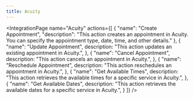 ```yaml
---
title: Acuity
---
```



<IntegrationPage
    name="Acuity"
    actions={[
        {
            "name": "Create Appointment",
			"description": "This action creates an appointment in Acuity. You can specify the appointment type, date, time, and other details."
		},
		{
			"name": "Update Appointment",
			description: "This action updates an existing appointment in Acuity.",
		},
		{
			"name": "Cancel Appointment",
			description: "This action cancels an appointment in Acuity.",
		},
		{
			"name": "Reschedule Appointment",
			description: "This action reschedules an appointment in Acuity.",
		},
		{
			"name": "Get Available Times",
			description: "This action retrieves the available times for a specific service in Acuity.",
		},
		{
			"name": "Get Available Dates",
			description: "This action retrieves the available dates for a specific service in Acuity.",
		}
    ]}
/>
